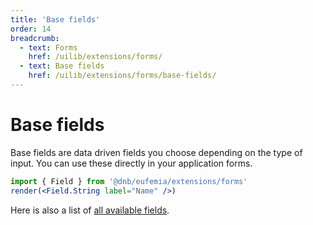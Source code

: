 ```yaml
---
title: 'Base fields'
order: 14
breadcrumb:
  - text: Forms
    href: /uilib/extensions/forms/
  - text: Base fields
    href: /uilib/extensions/forms/base-fields/
---
```



# Base fields

Base fields are data driven fields you choose depending on the type of input. You can use these directly in your application forms.

```jsx
import { Field } from '@dnb/eufemia/extensions/forms'
render(<Field.String label="Name" />)
```

Here is also a list of [all available fields](/uilib/extensions/forms/all-fields/).

<ListBaseFieldComponents />
